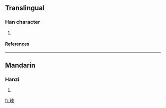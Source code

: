 ==Translingual==
===Han character===
{{Han char|rn=96|rad=玉|as=09|sn=13|four=|canj=一土木田火 (MGDWF)}}
# {{defn|Han|sort=玉09}}
====References====
{{Han ref|kx=0737.130|dkj=21115|dj=1148.160|hdz=21125.120|uh=7453|ud=29779}}

----
==Mandarin==
===Hanzi===
{{cmn-hanzi|pin=[[huán]] ([[huan2]]), [[liàn]] ([[lian4]])|wg=huan<sup>2</sup>, lien<sup>4</sup>}}
# {{defn|Mandarin}}

[[fr:瑓]]